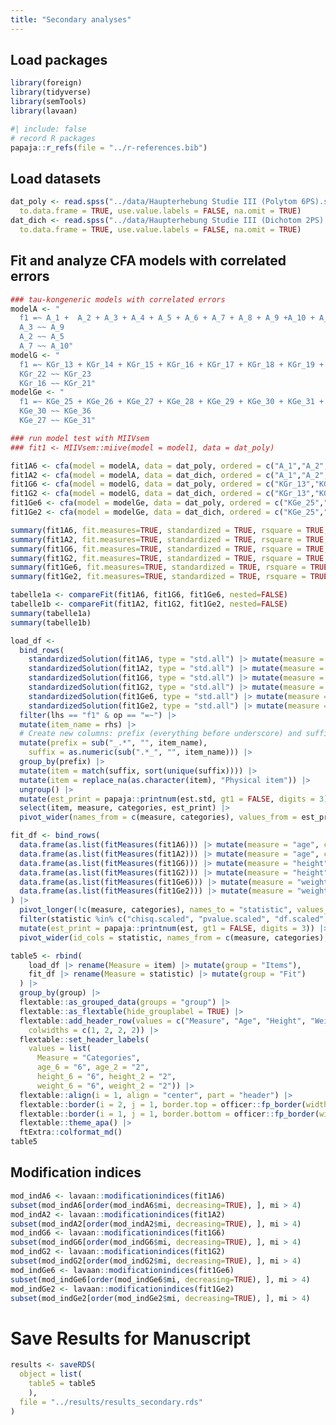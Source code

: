 ```yaml
---
title: "Secondary analyses"
---
```


## Load packages

```r
library(foreign)
library(tidyverse)
library(semTools)
library(lavaan)
```

```r
#| include: false
# record R packages
papaja::r_refs(file = "../r-references.bib")
```

## Load datasets

```r
dat_poly <- read.spss("../data/Haupterhebung Studie III (Polytom 6PS).sav", 
  to.data.frame = TRUE, use.value.labels = FALSE, na.omit = TRUE)
dat_dich <- read.spss("../data/Haupterhebung Studie III (Dichotom 2PS).sav",
  to.data.frame = TRUE, use.value.labels = FALSE, na.omit = TRUE)
```

## Fit and analyze CFA models with correlated errors

```r
### tau-kongeneric models with correlated errors 
modelA <- "
  f1 =~ A_1 +  A_2 + A_3 + A_4 + A_5 + A_6 + A_7 + A_8 + A_9 +A_10 + A_11 + A_12 + Alter_realW
  A_3 ~~ A_9
  A_2 ~~ A_5
  A_7 ~~ A_10"
modelG <- "
  f1 =~ KGr_13 + KGr_14 + KGr_15 + KGr_16 + KGr_17 + KGr_18 + KGr_19 + KGr_20 + KGr_21 + KGr_22 + KGr_23 + KGr_24 + Koerpergroesse_realW
  KGr_22 ~~ KGr_23 
  KGr_16 ~~ KGr_21"
modelGe <- "
  f1 =~ KGe_25 + KGe_26 + KGe_27 + KGe_28 + KGe_29 + KGe_30 + KGe_31 + KGe_32 + KGe_33 + KGe_34 + KGe_35 + KGe_36 + Koerpergewicht_realW
  KGe_30 ~~ KGe_36
  KGe_27 ~~ KGe_31"

### run model test with MIIVsem
### fit1 <- MIIVsem::miive(model = model1, data = dat_poly)

fit1A6 <- cfa(model = modelA, data = dat_poly, ordered = c("A_1","A_2", "A_3", "A_4", "A_5", "A_6", "A_7","A_8", "A_9", "A_10", "A_11","A_12"), std.lv=TRUE, meanstructure=TRUE)
fit1A2 <- cfa(model = modelA, data = dat_dich, ordered = c("A_1","A_2", "A_3", "A_4", "A_5", "A_6", "A_7","A_8", "A_9", "A_10", "A_11","A_12"), std.lv=TRUE, meanstructure=TRUE)
fit1G6 <- cfa(model = modelG, data = dat_poly, ordered = c("KGr_13","KGr_14", "KGr_15", "KGr_16", "KGr_17", "KGr_18", "KGr_19","KGr_20", "KGr_21", "KGr_22", "KGr_23","KGr_24"), std.lv=TRUE, meanstructure=TRUE)
fit1G2 <- cfa(model = modelG, data = dat_dich, ordered = c("KGr_13","KGr_14", "KGr_15", "KGr_16", "KGr_17", "KGr_18", "KGr_19","KGr_20", "KGr_21", "KGr_22", "KGr_23","KGr_24"), std.lv=TRUE, meanstructure=TRUE)
fit1Ge6 <- cfa(model = modelGe, data = dat_poly, ordered = c("KGe_25","KGe_26", "KGe_27", "KGe_28", "KGe_29", "KGe_30", "KGe_31","KGe_32", "KGe_33", "KGe_34", "KGe_35","KGe_36"), std.lv=TRUE, meanstructure=TRUE)
fit1Ge2 <- cfa(model = modelGe, data = dat_dich, ordered = c("KGe_25","KGe_26", "KGe_27", "KGe_28", "KGe_29", "KGe_30", "KGe_31","KGe_32", "KGe_33", "KGe_34", "KGe_35","KGe_36"), std.lv=TRUE, meanstructure=TRUE)

summary(fit1A6, fit.measures=TRUE, standardized = TRUE, rsquare = TRUE, modindices = TRUE)
summary(fit1A2, fit.measures=TRUE, standardized = TRUE, rsquare = TRUE, modindices = TRUE)
summary(fit1G6, fit.measures=TRUE, standardized = TRUE, rsquare = TRUE, modindices = TRUE)
summary(fit1G2, fit.measures=TRUE, standardized = TRUE, rsquare = TRUE, modindices = TRUE)
summary(fit1Ge6, fit.measures=TRUE, standardized = TRUE, rsquare = TRUE, modindices = TRUE)
summary(fit1Ge2, fit.measures=TRUE, standardized = TRUE, rsquare = TRUE, modindices = TRUE)

tabelle1a <- compareFit(fit1A6, fit1G6, fit1Ge6, nested=FALSE)
tabelle1b <- compareFit(fit1A2, fit1G2, fit1Ge2, nested=FALSE)
summary(tabelle1a)
summary(tabelle1b)
```

```r
load_df <- 
  bind_rows(
    standardizedSolution(fit1A6, type = "std.all") |> mutate(measure = "age", categories = "6"),
    standardizedSolution(fit1A2, type = "std.all") |> mutate(measure = "age", categories = "2"),
    standardizedSolution(fit1G6, type = "std.all") |> mutate(measure = "height", categories = "6"),
    standardizedSolution(fit1G2, type = "std.all") |> mutate(measure = "height", categories = "2"),
    standardizedSolution(fit1Ge6, type = "std.all") |> mutate(measure = "weight", categories = "6"),
    standardizedSolution(fit1Ge2, type = "std.all") |> mutate(measure = "weight", categories = "2")) |>
  filter(lhs == "f1" & op == "=~") |> 
  mutate(item_name = rhs) |>
  # Create new columns: prefix (everything before underscore) and suffix (the numeric part)
  mutate(prefix = sub("_.*", "", item_name),
    suffix = as.numeric(sub(".*_", "", item_name))) |>
  group_by(prefix) |>
  mutate(item = match(suffix, sort(unique(suffix)))) |>
  mutate(item = replace_na(as.character(item), "Physical item")) |>
  ungroup() |>
  mutate(est_print = papaja::printnum(est.std, gt1 = FALSE, digits = 3)) |>
  select(item, measure, categories, est_print) |>
  pivot_wider(names_from = c(measure, categories), values_from = est_print)

fit_df <- bind_rows(
  data.frame(as.list(fitMeasures(fit1A6))) |> mutate(measure = "age", categories = "6"),
  data.frame(as.list(fitMeasures(fit1A2))) |> mutate(measure = "age", categories = "2"),
  data.frame(as.list(fitMeasures(fit1G6))) |> mutate(measure = "height", categories = "6"),
  data.frame(as.list(fitMeasures(fit1G2))) |> mutate(measure = "height", categories = "2"),
  data.frame(as.list(fitMeasures(fit1Ge6))) |> mutate(measure = "weight", categories = "6"),
  data.frame(as.list(fitMeasures(fit1Ge2))) |> mutate(measure = "weight", categories = "2")
) |>
  pivot_longer(!c(measure, categories), names_to = "statistic", values_to = "est") |>
  filter(statistic %in% c("chisq.scaled", "pvalue.scaled", "df.scaled", "cfi.scaled", "rmsea.scaled", "srmr")) |>
  mutate(est_print = papaja::printnum(est, gt1 = FALSE, digits = 3)) |>
  pivot_wider(id_cols = statistic, names_from = c(measure, categories), values_from = est_print)

table5 <- rbind(
    load_df |> rename(Measure = item) |> mutate(group = "Items"),
    fit_df |> rename(Measure = statistic) |> mutate(group = "Fit")
  ) |> 
  group_by(group) |>
  flextable::as_grouped_data(groups = "group") |>
  flextable::as_flextable(hide_grouplabel = TRUE) |>
  flextable::add_header_row(values = c("Measure", "Age", "Height", "Weight"),
    colwidths = c(1, 2, 2, 2)) |>
  flextable::set_header_labels(
    values = list(
      Measure = "Categories",
      age_6 = "6", age_2 = "2", 
      height_6 = "6", height_2 = "2",
      weight_6 = "6", weight_2 = "2")) |>
  flextable::align(i = 1, align = "center", part = "header") |>
  flextable::border(i = 2, j = 1, border.top = officer::fp_border(width = 0), part = "header") |>
  flextable::border(i = 1, j = 1, border.bottom = officer::fp_border(width = 0), part = "header") |>
  flextable::theme_apa() |>
  ftExtra::colformat_md()
table5
```

## Modification indices

```r
mod_indA6 <- lavaan::modificationindices(fit1A6)
subset(mod_indA6[order(mod_indA6$mi, decreasing=TRUE), ], mi > 4)
mod_indA2 <- lavaan::modificationindices(fit1A2)
subset(mod_indA2[order(mod_indA2$mi, decreasing=TRUE), ], mi > 4)
mod_indG6 <- lavaan::modificationindices(fit1G6)
subset(mod_indG6[order(mod_indG6$mi, decreasing=TRUE), ], mi > 4)
mod_indG2 <- lavaan::modificationindices(fit1G2)
subset(mod_indG2[order(mod_indG2$mi, decreasing=TRUE), ], mi > 4)
mod_indGe6 <- lavaan::modificationindices(fit1Ge6)
subset(mod_indGe6[order(mod_indGe6$mi, decreasing=TRUE), ], mi > 4)
mod_indGe2 <- lavaan::modificationindices(fit1Ge2)
subset(mod_indGe2[order(mod_indGe2$mi, decreasing=TRUE), ], mi > 4)
```

# Save Results for Manuscript

```r
results <- saveRDS(
  object = list(
    table5 = table5
    ), 
  file = "../results/results_secondary.rds"
)
```